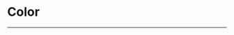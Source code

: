 
<Meta title="Colors" />

# Color

---

<ColorPalette>
  <ColorItem
    title="theme.color.primary"
    subtitle="Primary Color"
    colors={{ Primary: 'var(--color-primary)' }}
  />
  <ColorItem
    title="theme.color.light"
    subtitle="Light Color"
    colors={{ Light1: 'var(--color-system-light)', Light2: 'var(--color-system-light-2)' }}
  />
  <ColorItem
    title="theme.color.dark"
    subtitle="Dark Color"
    colors={{ Dark1: 'var(--color-system-dark)', Dark2: 'var(--color-system-dark-2)' }}
  />
</ColorPalette>
